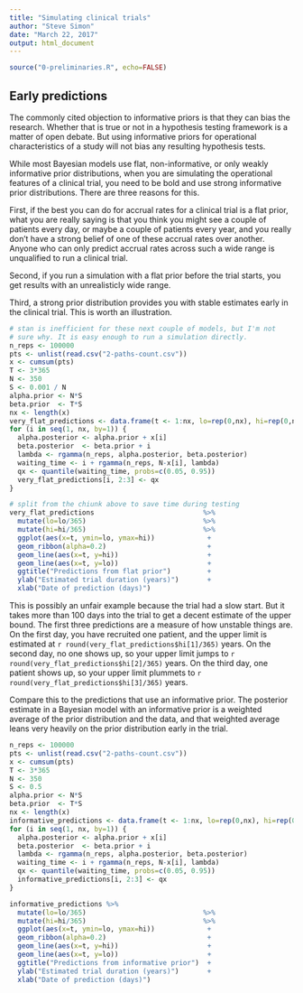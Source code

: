 ```yaml
---
title: "Simulating clinical trials"
author: "Steve Simon"
date: "March 22, 2017"
output: html_document
---
```


```r
source("0-preliminaries.R", echo=FALSE)
```

## Early predictions

The commonly cited objection to informative priors is that they can bias the research. Whether that is true or not in a hypothesis testing framework is a matter of open debate. But using informative priors for operational characteristics of a study will not bias any resulting hypothesis tests.

While most Bayesian models use flat, non-informative, or only weakly informative prior distributions, when you are simulating the operational features of a clinical trial, you need to be bold and use strong informative prior distributions. There are three reasons for this.

First, if the best you can do for accrual rates for a clinical trial is a flat prior, what you are really saying is that you think you might see a couple of patients every day, or maybe a couple of patients every year, and you really don't have a strong belief of one of these accrual rates over another. Anyone who can only predict accrual rates across such a wide range is unqualified to run a clinical trial.

Second, if you run a simulation with a flat prior before the trial starts, you get results with an unrealisticly wide range.

Third, a strong prior distribution provides you with stable estimates early in the clinical trial. This is worth an illustration.

```r
# stan is inefficient for these next couple of models, but I'm not
# sure why. It is easy enough to run a simulation directly.
n_reps <- 100000
pts <- unlist(read.csv("2-paths-count.csv"))
x <- cumsum(pts)
T <- 3*365
N <- 350
S <- 0.001 / N
alpha.prior <- N*S
beta.prior  <- T*S
nx <- length(x)
very_flat_predictions <- data.frame(t <- 1:nx, lo=rep(0,nx), hi=rep(0,nx))
for (i in seq(1, nx, by=1)) {
  alpha.posterior <- alpha.prior + x[i]
  beta.posterior  <- beta.prior + i
  lambda <- rgamma(n_reps, alpha.posterior, beta.posterior)
  waiting_time <- i + rgamma(n_reps, N-x[i], lambda)
  qx <- quantile(waiting_time, probs=c(0.05, 0.95))
  very_flat_predictions[i, 2:3] <- qx
}
```

```r
# split from the chiunk above to save time during testing
very_flat_predictions                           %>%
  mutate(lo=lo/365)                             %>%
  mutate(hi=hi/365)                             %>%
  ggplot(aes(x=t, ymin=lo, ymax=hi))             +
  geom_ribbon(alpha=0.2)                         +
  geom_line(aes(x=t, y=hi))                      +
  geom_line(aes(x=t, y=lo))                      +
  ggtitle("Predictions from flat prior")         +
  ylab("Estimated trial duration (years)")       +
  xlab("Date of prediction (days)")
```

This is possibly an unfair example because the trial had a slow start. But it takes more than 100 days into the trial to get a decent estimate of the upper bound. The first three predictions are a measure of how unstable things are. On the first day, you have recruited one patient, and the upper limit is estimated at `r round(very_flat_predictions$hi[1]/365)` years. On the second day, no one shows up, so your upper limit jumps to `r round(very_flat_predictions$hi[2]/365)` years. On the third day, one patient shows up, so your upper limit plummets to `r round(very_flat_predictions$hi[3]/365)` years.

Compare this to the predictions that use an informative prior. The posterior estimate in a Bayesian model with an informative prior is a weighted average of the prior distribution and the data, and that weighted average leans very heavily on the prior distribution early in the trial.

```r
n_reps <- 100000
pts <- unlist(read.csv("2-paths-count.csv"))
x <- cumsum(pts)
T <- 3*365
N <- 350
S <- 0.5
alpha.prior <- N*S
beta.prior  <- T*S
nx <- length(x)
informative_predictions <- data.frame(t <- 1:nx, lo=rep(0,nx), hi=rep(0,nx))
for (i in seq(1, nx, by=1)) {
  alpha.posterior <- alpha.prior + x[i]
  beta.posterior  <- beta.prior + i
  lambda <- rgamma(n_reps, alpha.posterior, beta.posterior)
  waiting_time <- i + rgamma(n_reps, N-x[i], lambda)
  qx <- quantile(waiting_time, probs=c(0.05, 0.95))
  informative_predictions[i, 2:3] <- qx
}
```

```r
informative_predictions %>%
  mutate(lo=lo/365)                             %>%
  mutate(hi=hi/365)                             %>%
  ggplot(aes(x=t, ymin=lo, ymax=hi))             +
  geom_ribbon(alpha=0.2)                         +
  geom_line(aes(x=t, y=hi))                      +
  geom_line(aes(x=t, y=lo))                      +
  ggtitle("Predictions from informative prior")  +
  ylab("Estimated trial duration (years)")       +
  xlab("Date of prediction (days)")
```

